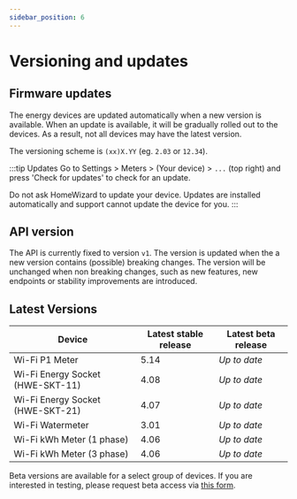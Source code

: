 ```yaml
---
sidebar_position: 6
---
```


# Versioning and updates

## Firmware updates

The energy devices are updated automatically when a new version is available.
When an update is available, it will be gradually rolled out to the devices. As a result, not all devices may have the latest version.

The versioning scheme is `(xx)X.YY` (eg. `2.03` or `12.34`).

:::tip Updates
Go to Settings > Meters > (Your device) > `...` (top right) and press 'Check for updates' to check for an update.

Do not ask HomeWizard to update your device. Updates are installed automatically and support cannot update the device for you.
:::

## API version

The API is currently fixed to version `v1`. The version is updated when the a new version contains (possible) breaking changes. The version will be unchanged when non breaking changes, such as new features, new endpoints or stability improvements are introduced.

## Latest Versions

| Device                           | Latest stable release | Latest beta release |
| -------------------------------- | --------------------- | ------------------- |
| Wi-Fi P1 Meter                   | 5.14                  | _Up to date_        |
| Wi-Fi Energy Socket (HWE-SKT-11) | 4.08                  | _Up to date_        |
| Wi-Fi Energy Socket (HWE-SKT-21) | 4.07                  | _Up to date_        |
| Wi-Fi Watermeter                 | 3.01                  | _Up to date_        |
| Wi-Fi kWh Meter (1 phase)        | 4.06                  | _Up to date_        |
| Wi-Fi kWh Meter (3 phase)        | 4.06                  | _Up to date_        |

Beta versions are available for a select group of devices. If you are interested in testing, please request beta access via [this form](https://forms.gle/ViUWaBBjjdQunquK9).
